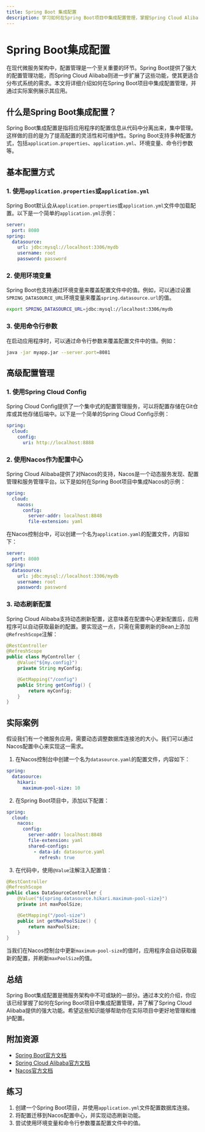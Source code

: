 ```yaml
---
title: Spring Boot 集成配置
description: 学习如何在Spring Boot项目中集成配置管理，掌握Spring Cloud Alibaba的基础配置能力。
---
```


# Spring Boot集成配置

在现代微服务架构中，配置管理是一个至关重要的环节。Spring Boot提供了强大的配置管理功能，而Spring Cloud Alibaba则进一步扩展了这些功能，使其更适合分布式系统的需求。本文将详细介绍如何在Spring Boot项目中集成配置管理，并通过实际案例展示其应用。

## 什么是Spring Boot集成配置？

Spring Boot集成配置是指将应用程序的配置信息从代码中分离出来，集中管理。这样做的目的是为了提高配置的灵活性和可维护性。Spring Boot支持多种配置方式，包括`application.properties`、`application.yml`、环境变量、命令行参数等。

## 基本配置方式

### 1. 使用`application.properties`或`application.yml`

Spring Boot默认会从`application.properties`或`application.yml`文件中加载配置。以下是一个简单的`application.yml`示例：

```yaml
server:
  port: 8080
spring:
  datasource:
    url: jdbc:mysql://localhost:3306/mydb
    username: root
    password: password
```

### 2. 使用环境变量

Spring Boot也支持通过环境变量来覆盖配置文件中的值。例如，可以通过设置`SPRING_DATASOURCE_URL`环境变量来覆盖`spring.datasource.url`的值。

```bash
export SPRING_DATASOURCE_URL=jdbc:mysql://localhost:3306/mydb
```

### 3. 使用命令行参数

在启动应用程序时，可以通过命令行参数来覆盖配置文件中的值。例如：

```bash
java -jar myapp.jar --server.port=8081
```

## 高级配置管理

### 1. 使用Spring Cloud Config

Spring Cloud Config提供了一个集中式的配置管理服务，可以将配置存储在Git仓库或其他存储后端中。以下是一个简单的Spring Cloud Config示例：

```yaml
spring:
  cloud:
    config:
      uri: http://localhost:8888
```

### 2. 使用Nacos作为配置中心

Spring Cloud Alibaba提供了对Nacos的支持，Nacos是一个动态服务发现、配置管理和服务管理平台。以下是如何在Spring Boot项目中集成Nacos的示例：

```yaml
spring:
  cloud:
    nacos:
      config:
        server-addr: localhost:8848
        file-extension: yaml
```

在Nacos控制台中，可以创建一个名为`application.yaml`的配置文件，内容如下：

```yaml
server:
  port: 8080
spring:
  datasource:
    url: jdbc:mysql://localhost:3306/mydb
    username: root
    password: password
```

### 3. 动态刷新配置

Spring Cloud Alibaba支持动态刷新配置，这意味着在配置中心更新配置后，应用程序可以自动获取最新的配置。要实现这一点，只需在需要刷新的Bean上添加`@RefreshScope`注解：

```java
@RestController
@RefreshScope
public class MyController {
    @Value("${my.config}")
    private String myConfig;

    @GetMapping("/config")
    public String getConfig() {
        return myConfig;
    }
}
```

## 实际案例

假设我们有一个微服务应用，需要动态调整数据库连接池的大小。我们可以通过Nacos配置中心来实现这一需求。

1. 在Nacos控制台中创建一个名为`datasource.yaml`的配置文件，内容如下：

```yaml
spring:
  datasource:
    hikari:
      maximum-pool-size: 10
```

2. 在Spring Boot项目中，添加以下配置：

```yaml
spring:
  cloud:
    nacos:
      config:
        server-addr: localhost:8848
        file-extension: yaml
        shared-configs:
          - data-id: datasource.yaml
            refresh: true
```

3. 在代码中，使用`@Value`注解注入配置值：

```java
@RestController
@RefreshScope
public class DataSourceController {
    @Value("${spring.datasource.hikari.maximum-pool-size}")
    private int maxPoolSize;

    @GetMapping("/pool-size")
    public int getMaxPoolSize() {
        return maxPoolSize;
    }
}
```

当我们在Nacos控制台中更新`maximum-pool-size`的值时，应用程序会自动获取最新的配置，并刷新`maxPoolSize`的值。

## 总结

Spring Boot集成配置是微服务架构中不可或缺的一部分。通过本文的介绍，你应该已经掌握了如何在Spring Boot项目中集成配置管理，并了解了Spring Cloud Alibaba提供的强大功能。希望这些知识能够帮助你在实际项目中更好地管理和维护配置。

## 附加资源

- [Spring Boot官方文档](https://docs.spring.io/spring-boot/docs/current/reference/htmlsingle/)
- [Spring Cloud Alibaba官方文档](https://github.com/alibaba/spring-cloud-alibaba/blob/master/README-zh.md)
- [Nacos官方文档](https://nacos.io/zh-cn/docs/what-is-nacos.html)

## 练习

1. 创建一个Spring Boot项目，并使用`application.yml`文件配置数据库连接。
2. 将配置迁移到Nacos配置中心，并实现动态刷新功能。
3. 尝试使用环境变量和命令行参数覆盖配置文件中的值。
